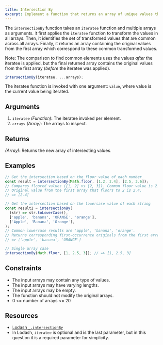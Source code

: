 ```yaml
---
title: Intersection By
excerpt: Implement a function that returns an array of unique values that are included in all given arrays based on a provided iteratee function
---
```


The `intersectionBy` function takes an `iteratee` function and multiple arrays as arguments. It first applies the `iteratee` function to transform the values in all arrays. Then, it identifies the set of transformed values that are common across all arrays. Finally, it returns an array containing the original values from the first array which correspond to these common transformed values.

Note: The comparison to find common elements uses the values _after_ the iteratee is applied, but the final returned array contains the original values from the first array (_before_ the iteratee was applied).

```js
intersectionBy(iteratee, ...arrays);
```

The iteratee function is invoked with one argument: `value`, where value is the current value being iterated.

## Arguments

1. `iteratee` _(Function)_: The iteratee invoked per element.
1. `arrays` _(Array)_: The arrays to inspect.

## Returns

_(Array)_: Returns the new array of intersecting values.

## Examples

```js
// Get the intersection based on the floor value of each number
const result = intersectionBy(Math.floor, [1.2, 2.4], [2.5, 3.6]);
// Compares floored values ([1, 2] vs [2, 3]). Common floor value is 2.
// Original value from the first array that floors to 2 is 2.4.
// => [2.4]

// Get the intersection based on the lowercase value of each string
const result2 = intersectionBy(
  (str) => str.toLowerCase(),
  ['apple', 'banana', 'ORANGE', 'orange'],
  ['Apple', 'Banana', 'Orange'],
);
// Common lowercase results are 'apple', 'banana', 'orange'.
// Returns corresponding first-occurrence originals from the first array: 'apple', 'banana', 'ORANGE'.
// => ['apple', 'banana', 'ORANGE']

// Single array case
intersectionBy(Math.floor, [1, 2.5, 3]); // => [1, 2.5, 3]
```

## Constraints

- The input arrays may contain any type of values.
- The input arrays may have varying lengths.
- The input arrays may be empty.
- The function should not modify the original arrays.
- 0 &lt;= number of arrays &lt;= 20

## Resources

- [Lodash `_.intersectionBy`](https://lodash.com/docs/#intersectionBy)
- In Lodash, `iteratee` is optional and is the last parameter, but in this question it is a required parameter for simplicity.
